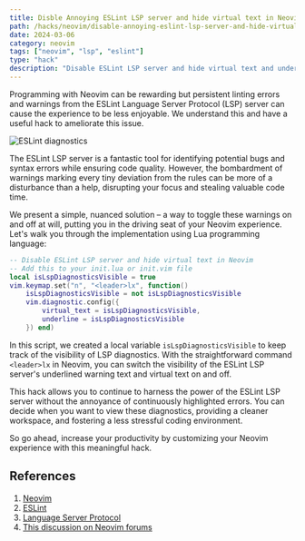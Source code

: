 ```yaml
---
title: Disble Annoying ESLint LSP server and hide virtual text in Neovim
path: /hacks/neovim/disable-annoying-eslint-lsp-server-and-hide-virtual-text
date: 2024-03-06
category: neovim
tags: ["neovim", "lsp", "eslint"]
type: "hack"
description: "Disable ESLint LSP server and hide virtual text and underline in Neovim, to avoid annoying linting errors and warnings. It's a hack to improve your Neovim experience. Disable highlingting of linting errors and warnings in Neovim."
---
```



Programming with Neovim can be rewarding but persistent linting errors and warnings from the ESLint Language Server Protocol (LSP) server can cause the experience to be less enjoyable. We understand this and have a useful hack to ameliorate this issue. 

![ESLint diagnostics](./lsp.png)

The ESLint LSP server is a fantastic tool for identifying potential bugs and syntax errors while ensuring code quality. However, the bombardment of warnings marking every tiny deviation from the rules can be more of a disturbance than a help, disrupting your focus and stealing valuable code time.

We present a simple, nuanced solution – a way to toggle these warnings on and off at will, putting you in the driving seat of your Neovim experience. Let's walk you through the implementation using Lua programming language:

```lua
-- Disable ESLint LSP server and hide virtual text in Neovim
-- Add this to your init.lua or init.vim file
local isLspDiagnosticsVisible = true
vim.keymap.set("n", "<leader>lx", function()
    isLspDiagnosticsVisible = not isLspDiagnosticsVisible
    vim.diagnostic.config({
        virtual_text = isLspDiagnosticsVisible,
        underline = isLspDiagnosticsVisible
    }) end)
```


In this script, we created a local variable `isLspDiagnosticsVisible` to keep track of the visibility of LSP diagnostics. With the straightforward command `<leader>lx` in Neovim, you can switch the visibility of the ESLint LSP server's underlined warning text and virtual text on and off. 

This hack allows you to continue to harness the power of the ESLint LSP server without the annoyance of continuously highlighted errors. You can decide when you want to view these diagnostics, providing a cleaner workspace, and fostering a less stressful coding environment. 

So go ahead, increase your productivity by customizing your Neovim experience with this meaningful hack.

## References
1. [Neovim](https://neovim.io/)
2. [ESLint](https://eslint.org/)
3. [Language Server Protocol](https://microsoft.github.io/language-server-protocol/)
4. [This discussion on Neovim forums](https://neovim.discourse.group/t/disable-inline-diagnostics/1263)
